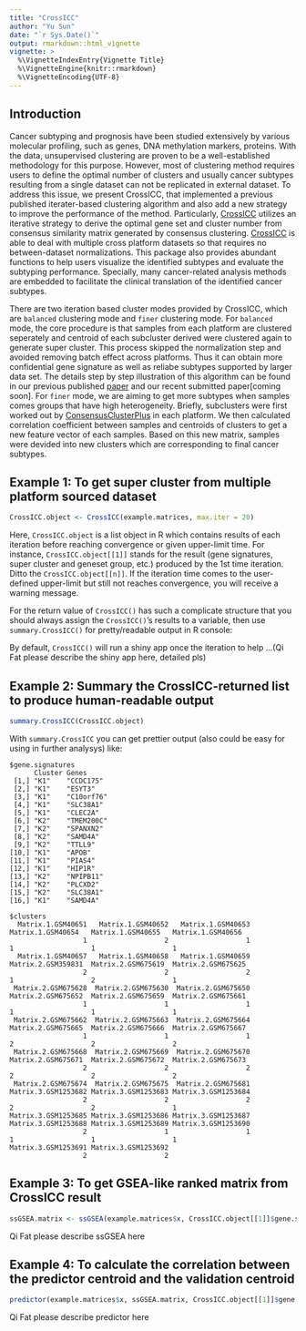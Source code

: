 ```yaml
---
title: "CrossICC"
author: "Yu Sun"
date: "`r Sys.Date()`"
output: rmarkdown::html_vignette
vignette: >
  %\VignetteIndexEntry{Vignette Title}
  %\VignetteEngine{knitr::rmarkdown}
  %\VignetteEncoding{UTF-8}
---
```


## Introduction

Cancer subtyping and prognosis have been studied extensively by various molecular profiling, such as genes, DNA methylation markers, proteins. With the data, unsupervised clustering are proven to be a well-established methodology for this purpose. However, most of clustering method requires users to define the optimal number of clusters and usually cancer subtypes resulting from a single dataset can not be replicated in external dataset. To address this issue, we present CrossICC, that implemented a previous published iterater-based clustering algorithm and also add a new strategy to improve the performance of the method. Particularly, [CrossICC](https://github.com/bioinformatist/CrossICC) utilizes an iterative strategy to derive the optimal gene set and cluster number from consensus similarity matrix generated by consensus clustering. [CrossICC](https://github.com/bioinformatist/CrossICC) is able to deal with multiple cross platform datasets so that requires no between-dataset normalizations. This package also provides abundant functions to help users visualize the identified subtypes and evaluate the subtyping performance. Specially, many cancer-related analysis methods are embedded to facilitate the clinical translation of the identified cancer subtypes.

There are two iteration based cluster modes provided by CrossICC, which are `balanced` clustering mode and `finer` clustering mode. For `balanced` mode, the core procedure is that samples from each platform are clustered seperately and  centroid of each subcluster derived were clustered again to generate super cluster. This process skipped the normalization step and avoided removing batch effect across platforms. Thus it can obtain more confidential gene signature as well as reliabe subtypes supported by larger data set. The details step by step illustration of this algorithm can be found in our previous published [paper](http://clincancerres.aacrjournals.org/content/early/2014/12/09/1078-0432.ccr-14-2481) and  our recent submitted paper[coming soon]. 
For `finer` mode, we are aiming to get more subtypes when samples comes groups that have high heterogeneity. Briefly, subclusters were first worked out by [ConsensusClusterPlus](https://bioconductor.org/packages/release/bioc/html/ConsensusClusterPlus.html) in each platform. We then calculated correlation coefficient between samples and centroids of clusters to get a new feature vector of each samples. Based on this new matrix, samples were devided into new clusters which are corresponding to final cancer subtypes.

## Example 1: To get super cluster from multiple platform sourced dataset

```r
CrossICC.object <- CrossICC(example.matrices, max.iter = 20)
```

Here, `CrossICC.object` is a list object in R which contains results of each iteration before reaching convergence or given upper-limit time. For instance, `CrossICC.object[[1]]` stands for the result (gene signatures, super cluster and geneset group, etc.) produced by the 1st time iteration. Ditto the `CrossICC.object[[n]]`. If the iteration time comes to the user-defined upper-limit but still not reaches convergence, you will receive a warning message.

For the return value of `CrossICC()` has such a complicate structure that you should always assign the `CrossICC()`'s results to a variable, then use `summary.CrossICC()` for pretty/readable output in R console: 

By default, `CrossICC()` will run a shiny app once the iteration to help ...(Qi Fat please describe the shiny app here, detailed pls)

## Example 2: Summary the CrossICC-returned list to produce human-readable output

```r
summary.CrossICC(CrossICC.object)
```

With `summary.CrossICC` you can get prettier output (also could be easy for using in further analysys) like:

```pre
$gene.signatures
      Cluster Genes     
 [1,] "K1"    "CCDC175" 
 [2,] "K1"    "ESYT3"   
 [3,] "K1"    "C10orf76"
 [4,] "K1"    "SLC38A1" 
 [5,] "K1"    "CLEC2A"  
 [6,] "K2"    "TMEM200C"
 [7,] "K2"    "SPANXN2" 
 [8,] "K2"    "SAMD4A"  
 [9,] "K2"    "TTLL9"   
[10,] "K1"    "APOB"    
[11,] "K1"    "PIAS4"   
[12,] "K1"    "HIP1R"   
[13,] "K2"    "NPIPB11" 
[14,] "K2"    "PLCXD2"  
[15,] "K2"    "SLC38A1" 
[16,] "K1"    "SAMD4A"  

$clusters
  Matrix.1.GSM40651   Matrix.1.GSM40652   Matrix.1.GSM40653   Matrix.1.GSM40654   Matrix.1.GSM40655   Matrix.1.GSM40656 
                  1                   2                   1                   1                   1                   1 
  Matrix.1.GSM40657   Matrix.1.GSM40658   Matrix.1.GSM40659  Matrix.2.GSM359831  Matrix.2.GSM675619  Matrix.2.GSM675625 
                  2                   2                   2                   1                   2                   1 
 Matrix.2.GSM675628  Matrix.2.GSM675630  Matrix.2.GSM675650  Matrix.2.GSM675652  Matrix.2.GSM675659  Matrix.2.GSM675661 
                  1                   1                   1                   1                   1                   1 
 Matrix.2.GSM675662  Matrix.2.GSM675663  Matrix.2.GSM675664  Matrix.2.GSM675665  Matrix.2.GSM675666  Matrix.2.GSM675667 
                  1                   1                   1                   2                   2                   2 
 Matrix.2.GSM675668  Matrix.2.GSM675669  Matrix.2.GSM675670  Matrix.2.GSM675671  Matrix.2.GSM675672  Matrix.2.GSM675673 
                  2                   2                   2                   2                   2                   2 
 Matrix.2.GSM675674  Matrix.2.GSM675675  Matrix.2.GSM675681 Matrix.3.GSM1253682 Matrix.3.GSM1253683 Matrix.3.GSM1253684 
                  2                   2                   2                   2                   2                   1 
Matrix.3.GSM1253685 Matrix.3.GSM1253686 Matrix.3.GSM1253687 Matrix.3.GSM1253688 Matrix.3.GSM1253689 Matrix.3.GSM1253690 
                  2                   1                   1                   1                   1                   1 
Matrix.3.GSM1253691 Matrix.3.GSM1253692 
                  2                   2 
```

## Example 3: To get GSEA-like ranked matrix from CrossICC result

```r
ssGSEA.matrix <- ssGSEA(example.matrices$x, CrossICC.object[[1]]$gene.signature, CrossICC.object[[1]]$unioned.genesets)
```

Qi Fat please describe ssGSEA here

## Example 4: To calculate the correlation between the predictor centroid and the validation centroid

```r
predictor(example.matrices$x, ssGSEA.matrix, CrossICC.object[[1]]$gene.signature, CrossICC.object[[1]]$unioned.genesets)
```

Qi Fat please describe predictor here
